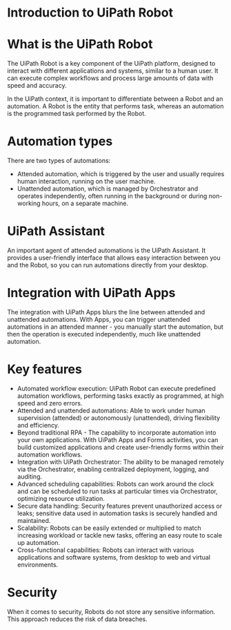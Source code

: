 ﻿# Introduction to UiPath Robot

# What is the UiPath Robot

The UiPath Robot is a key component of the UiPath platform, designed to interact with different applications and systems, similar to a human user. It can execute complex workflows and process large amounts of data with speed and accuracy.

In the UiPath context, it is important to differentiate between a Robot and an automation. A Robot is the entity that performs task, whereas an automation is the programmed task performed by the Robot.

# Automation types

There are two types of automations:

* Attended automation, which is triggered by the user and usually requires human interaction, running on the user machine.
* Unattended automation, which is managed by Orchestrator and operates independently, often running in the background or during non-working hours, on a separate machine.

# UiPath Assistant

An important agent of attended automations is the UiPath Assistant. It provides a user-friendly interface that allows easy interaction between you and the Robot, so you can run automations directly from your desktop.

# Integration with UiPath Apps

The integration with UiPath Apps blurs the line between attended and unattended automations. With Apps, you can trigger unattended automations in an attended manner - you manually start the automation, but then the operation is executed independently, much like unattended automation.

# Key features

* Automated workflow execution: UiPath Robot can execute predefined automation workflows, performing tasks exactly as programmed, at high speed and zero errors.
* Attended and unattended automations: Able to work under human supervision (attended) or autonomously (unattended), driving flexibility and efficiency.
* Beyond traditional RPA - The capability to incorporate automation into your own applications. With UiPath Apps and Forms activities, you can build customized applications and create user-friendly forms within their automation workflows.
* Integration with UiPath Orchestrator: The ability to be managed remotely via the Orchestrator, enabling centralized deployment, logging, and auditing.
* Advanced scheduling capabilities: Robots can work around the clock and can be scheduled to run tasks at particular times via Orchestrator, optimizing resource utilization.
* Secure data handling: Security features prevent unauthorized access or leaks; sensitive data used in automation tasks is securely handled and maintained.
* Scalability: Robots can be easily extended or multiplied to match increasing workload or tackle new tasks, offering an easy route to scale up automation.
* Cross-functional capabilities: Robots can interact with various applications and software systems, from desktop to web and virtual environments.

# Security

When it comes to security, Robots do not store any sensitive information. This approach reduces the risk of data breaches.

